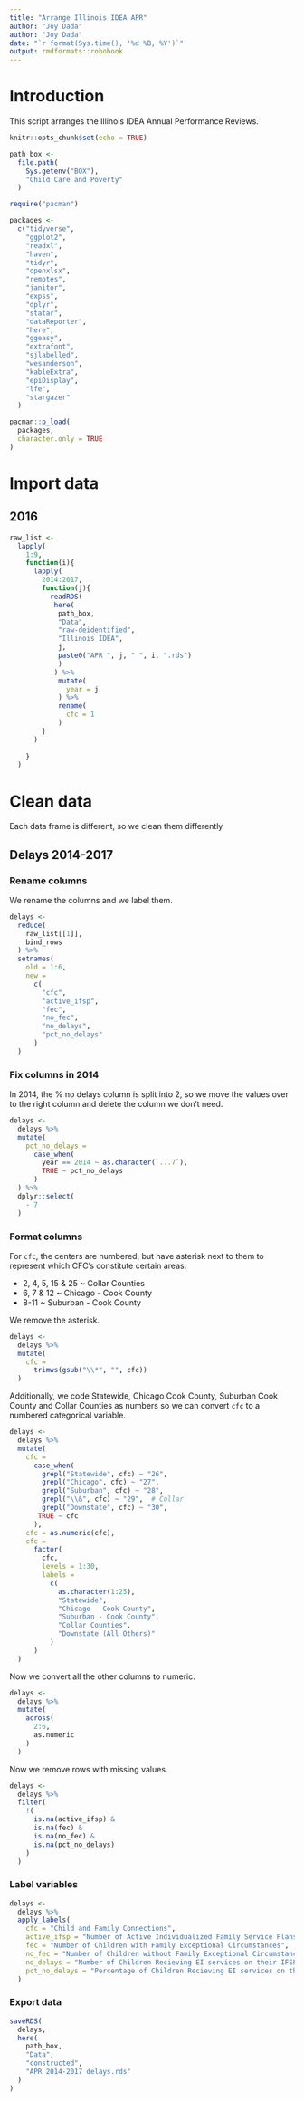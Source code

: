 ```yaml
---
title: "Arrange Illinois IDEA APR"
author: "Joy Dada"
author: "Joy Dada"
date: "`r format(Sys.time(), '%d %B, %Y')`"
output: rmdformats::robobook
---
```


# Introduction

This script arranges the Illinois IDEA Annual Performance Reviews.

```r
knitr::opts_chunk$set(echo = TRUE)

path_box <- 
  file.path(
    Sys.getenv("BOX"),
    "Child Care and Poverty"
  )

require("pacman")

packages <-
  c("tidyverse",
    "ggplot2",
    "readxl",
    "haven",
    "tidyr",
    "openxlsx",
    "remotes",
    "janitor",
    "expss",
    "dplyr",
    "statar",
    "dataReporter",
    "here",
    "ggeasy",
    "extrafont",
    "sjlabelled",
    "wesanderson",
    "kableExtra",
    "epiDisplay",
    "lfe",
    "stargazer"
  )

pacman::p_load(
  packages,
  character.only = TRUE
)
```


# Import data

## 2016

```r
raw_list <-
  lapply(
    1:9,
    function(i){
      lapply(
        2014:2017,
        function(j){
          readRDS(
           here(
            path_box,
            "Data",
            "raw-deidentified",
            "Illinois IDEA",
            j,
            paste0("APR ", j, " ", i, ".rds")
            )
           ) %>% 
            mutate(
              year = j
            ) %>% 
            rename(
              cfc = 1
            )
        }
      )
       
    }
  )
```


# Clean data

Each data frame is different, so we clean them differently

## Delays 2014-2017

### Rename columns

We rename the columns and we label them.

```r
delays <-
  reduce(
    raw_list[[1]],
    bind_rows
  ) %>% 
  setnames(
    old = 1:6,
    new = 
      c(
        "cfc",
        "active_ifsp",
        "fec",
        "no_fec",
        "no_delays",
        "pct_no_delays"
      )
  ) 
```


### Fix columns in 2014

In 2014, the % no delays column is split into 2, so we move the values over to the right column and delete the column we don't need.

```r
delays <-
  delays %>% 
  mutate(
    pct_no_delays =
      case_when(
        year == 2014 ~ as.character(`...7`),
        TRUE ~ pct_no_delays
      )
  ) %>% 
  dplyr::select(
    - 7
  )
```

### Format columns

For `cfc`, the centers are numbered, but have asterisk next to them to represent which CFC's constitute certain areas:

- 2, 4, 5, 15 & 25 ~ Collar Counties
- 6, 7 & 12 ~ Chicago - Cook County
- 8-11 ~ Suburban - Cook County

We remove the asterisk.

```r
delays <- 
  delays %>% 
  mutate(
    cfc =
      trimws(gsub("\\*", "", cfc))
  )
```

Additionally,  we code Statewide, Chicago Cook County, Suburban Cook County and Collar Counties as numbers so we can convert `cfc` to a numbered categorical variable.

```r
delays <- 
  delays %>% 
  mutate(
    cfc = 
      case_when(
        grepl("Statewide", cfc) ~ "26",
        grepl("Chicago", cfc) ~ "27",
        grepl("Suburban", cfc) ~ "28",
        grepl("\\&", cfc) ~ "29",  # Collar
        grepl("Downstate", cfc) ~ "30",
       TRUE ~ cfc
      ),
    cfc = as.numeric(cfc),
    cfc =
      factor(
        cfc,
        levels = 1:30,
        labels = 
          c(
            as.character(1:25),
            "Statewide",
            "Chicago - Cook County",
            "Suburban - Cook County",
            "Collar Counties",
            "Downstate (All Others)"
          )
      )
  ) 
```

Now we convert all the other columns to numeric.

```r
delays <- 
  delays %>% 
  mutate(
    across(
      2:6,
      as.numeric
    )
  )
```

Now we remove rows with missing values.

```r
delays <- 
  delays %>% 
  filter(
    !(
      is.na(active_ifsp) &
      is.na(fec) &
      is.na(no_fec) &
      is.na(pct_no_delays)
    )
  )
```

### Label variables

```r
delays <- 
  delays %>% 
  apply_labels(
    cfc = "Child and Family Connections",
    active_ifsp = "Number of Active Individualized Family Service Plans (IFSP)",
    fec = "Number of Children with Family Exceptional Circumstances",
    no_fec = "Number of Children without Family Exceptional Circumstances",
    no_delays = "Number of Children Recieving EI services on their IFSPs in a timely manner",
    pct_no_delays = "Percentage of Children Recieving EI services on their IFSPs in a timely manner /n (No Delays + FEC)/Active IFSP"
  )
```


### Export data

```r
saveRDS(
  delays,
  here(
    path_box,
    "Data",
    "constructed",
    "APR 2014-2017 delays.rds"
  )
)
```




